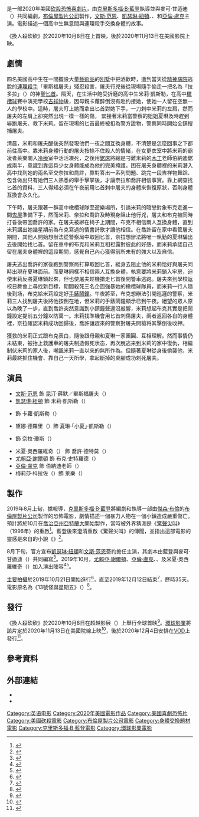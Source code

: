 {{noteTA
|G1=Show
|G2=Movie
|G3=PP
|T=zh-tw:換人殺砍砍;zh-hk:屠·姐上錯身;zh-cn:砍人快乐;
|1=zh-tw:換人殺砍砍;zh-hk:屠·姐上錯身;zh-cn:砍人快乐;
}}
{{Infobox film
| name           = 換人殺砍砍
| original_name  = {{lang|en|''Freaky''}}
| image          = Freaky Poster.jpg
| caption        = 電影海報
| director       = [[克里斯多福·B·藍登|克里斯多福·B·藍登]]
| producer       = [[傑森·布倫|傑森·布倫]]
| writer         = {{Plainlist|
* 克里斯多福·B·藍登
* 麥可·甘迺迪（{{lang|en|Michael Kennedy}}）
}}
| starring       = {{Plainlist|
* [[文斯·范恩|文斯·范恩]]
* [[凱瑟琳·紐頓|凱瑟琳·紐頓]]
* {{le|凱蒂·芬納蘭|Katie Finneran}}
* {{le|賽麗絲·歐康納|Celeste O'Connor}}
* [[亞倫·盧克|亞倫·盧克]]
}}
| music          = {{le|比爾·麥克瑞利|Bear McCreary}}
| cinematography = {{le|勞瑞·羅斯 (攝影指導)|Laurie Rose (cinematographer)|勞瑞·羅斯}}
| editing        = 班·鮑德溫（{{lang|en|Ben Baudhuin}}）
| studio         = {{Plainlist|
* [[布倫屋製片公司|布倫屋製片公司]]
* {{lang|en|Divide/Conquer}}
}}
| distributor    = [[環球影業|環球影業]]
| released       = {{Film date|2020|10|8|{{lang|en|Beyond Fest}}|2020|11|12|香港|2020|11|13|美國、臺灣}}
| runtime        = 101分鐘<ref>{{cite web |url= http://www.beyondfest.com/2020-films/ |title= 2020 Films Beyond Fest – Freaky |work= Beyond Fest |access-date= 2020-10-04 |archive-date= 2020-10-05 |archive-url= https://web.archive.org/web/20201005204207/http://www.beyondfest.com/2020-films/ |dead-url= no }}</ref>
| country        = 美國
| language       = 英語
| budget         = 600萬美元<ref name="Bruggerman-Oct2020" />
| gross          = 1590萬美元<ref name="The Numbers">{{cite web|url=https://www.the-numbers.com/movie/Freaky-(2020)#tab=summary|title=Freaky (2020)|website=[[The_Numbers|The Numbers]]|access-date=2020-11-21|archive-date=2020-09-11|archive-url=https://web.archive.org/web/20200911173341/https://www.the-numbers.com/movie/Freaky-(2020)#tab=summary|dead-url=no}}</ref><ref name="BOM">{{cite web |url=https://www.boxofficemojo.com/title/tt10919380/?ref_=bo_rl_ti |title=Freaky (2020) |work=[[Box_Office_Mojo|Box Office Mojo]] |access-date=2020-11-21 |archive-date=2020-11-17 |archive-url=https://web.archive.org/web/20201117150927/https://www.boxofficemojo.com/title/tt10919380/?ref_=bo_rl_ti |dead-url=no }}</ref>
| preceded_by    = 
| followed_by    = 
| cn_name        = 砍人快乐
| hk_name        = 屠·姐上錯身
| tw_name        = 換人殺砍砍
}}

{{作品名稱|name=''Freaky''|hk=屠·姐上錯身|tw=換人殺砍砍|cn=砍人快乐}}是一部2020年美國[[砍殺電影|砍殺]][[恐怖|恐怖]][[喜劇片|喜劇片]]，由[[克里斯多福·B·藍登|克里斯多福·B·藍登]]執導並與麥可·甘迺迪（{{lang|en|Michael Kennedy}}）共同編劇，[[布倫屋製片公司|布倫屋製片公司]]製作，[[文斯·范恩|文斯·范恩]]、[[凱瑟琳·紐頓|凱瑟琳·紐頓]]、{{le|凱蒂·芬納蘭|Katie Finneran}}、{{le|賽麗絲·歐康納|Celeste O'Connor}}和[[亞倫·盧克|亞倫·盧克]]主演。電影描述一個高中生無意間與連環殺手交換身體的故事。

《換人殺砍砍》於2020年10月8日在{{lang|en|Beyond Fest}}上首映，後於2020年11月13日在美國影院上映。

== 劇情 ==
四名美國高中生在一間擺設大量[[藝術品|藝術品]]的[[別墅|別墅]]中把酒歡時，遭到當天從[[精神病院|精神病院]]逃脫的[[連環殺手|連環殺手]]「畢斯福屠夫」殘忍殺害，屠夫行兇後從現場隨手偷走一把名為「拉多拉」（{{lang|en|La Dola}}）的神聖[[匕首|匕首]]。隔天，在生活中飽受折磨的高中生米莉·凱斯勒，在高中[[橄欖球|橄欖球]]賽中演完學校[[吉祥物|吉祥物]]後，因母親卡蘿醉倒沒有赴约接她，使她一人留在空無一人的學校中。這時，屠夫盯上她而拿出匕首對她下手，一刀刺中米莉的左肩，然而屠夫的左肩上卻突然出現一模一樣的傷， 緊接著米莉當警察的姐姐夏琳及時趕到嚇跑屠夫、救下米莉。留在現場的匕首最終被扣為警方證物，警察同時開始全鎮搜捕屠夫。

清晨，米莉和屠夫醒後突然發現他們一夜之間互換身體，不清楚是怎麼回事之下都前往高中。靠米莉身體行動的屠夫按捺不住殺人的情緒，在女更衣室中將米莉的霸凌者萊樂關入[[冷療|冷療]]室中活活凍死，之後用[[鋸床|鋸床]]將總是刁難米莉的[[木工|木工]]老師伯納迪鋸成兩半，意識到靠這具少女身體能成為他的完美掩護。困在屠夫身體裡的米莉潛入高中找到她的兩名至交奈拉和喬許，靠對答出一系列問題、跳完一段吉祥物舞蹈、包含做出只有她們三人熟悉的舉手擊掌後，才讓奈拉和喬許相信事實。靠上網查找匕首的資料，三人得知必須在午夜前用匕首刺中屠夫的身體來恢復原狀，否則身體互換會永久化。

下午時，屠夫跟著一群高中橄欖球隊至遊樂場所，引誘米莉的暗戀對象布克走進一間[[鬼屋|鬼屋]]準備下手，然而米莉、奈拉和喬許及時現身阻止他行兇，屠夫和布克被同時打昏後帶回喬許的家。在屠夫被綁在椅子上期間，布克不相信兩人互換身體，直到米莉講出她幾星期前為布克寫過的情書詩歌才讓他相信。在喬許留在家中看管屠夫期間，其他人開始想辦法從警察局中取回匕首，奈拉想辦法將唯一執勤的夏琳騙出去後開始找匕首。留在車中的布克和米莉互相袒露對彼此的好感，而米莉承認自己留在屠夫身體裡的這段期間，感覺自己內心獲得前所未有的強大以及自信。

屠夫逃出喬許的家後跑到警察局打算取回匕首，縱身去阻止他的米莉恰好與屠夫同時出現在夏琳面前。而夏琳同樣不相信兩人互換身體，執意要將米莉鎖入牢房，迫使米莉反將夏琳鎖起來，但也使屠夫趁機搶走匕首後開警車逃跑。屠夫來到學校返校日舞會上尋找新目標，期間殺死三名企圖強暴她的橄欖球隊員，而米莉一行人隨後到场，布克給米莉設定好[[智能手表|手錶鬧鐘]]。午夜將至，布克想辦法引開巡邏的警察，米莉三人找到屠夫後將他按倒在地，但米莉的手錶鬧鐘顯示已到午夜。絕望的眾人原以為晚了一步，直到喬許突然意識到小鎮鐘聲還沒敲響，米莉想起布克其實是把鬧鐘設定提前五分鐘以防萬一。米莉找準機會用匕首刺傷屠夫，兩者返回各自的身體裡，奈拉確認米莉成功回歸後，喬許讓趕來的警察對屠夫開槍将其擊倒後收押。

獲救的米莉正式跟布克表白，隨後跟母親和夏琳一家團圓、互相理解。然而事情仍未結束，被抬上救護車的屠夫制造假死状态，再次脫逃来到米莉的家中復仇，相繼制伏米莉的家人後，嘲諷米莉一直以來的無所作為。但隨著夏琳從身後偷襲他，米莉最終抓住機會、靠自己一天所學，拿起斷掉的桌腳成功刺死屠夫。

== 演員 ==
* [[文斯·范恩|文斯·范恩]] 飾 昆汀·薛默／畢斯福屠夫（{{lang|en|Quentin Shermer / the Blissfield Butcher}}）
* [[凱瑟琳·紐頓|凱瑟琳·紐頓]] 飾 米莉·凱斯勒（{{lang|en|Millie Kessler}}）
* {{le|凱蒂·芬納蘭|Katie Finneran}} 飾 卡蘿·凱斯勒（{{lang|en|Coral Kessler}}）
* 黛娜·德羅里（{{lang|en|Dana Drori}}）飾 夏琳·「小夏」·凱斯勒（{{lang|en|Charlene "Char" Kessler}}）
* {{le|賽麗絲·歐康納|Celeste O'Connor}} 飾 奈拉·瓊斯（{{lang|en|Nyla Chones}}）
* 米夏·奧西羅維奇（{{lang|en|Misha Osherovich}}） 飾 喬許·德特莫（{{lang|en|Josh Detmer}}）
* [[尤賴亞·謝爾頓|尤賴亞·謝爾頓]] 飾 布克·史特羅德（{{lang|en|Booker Strode}}）
* [[亞倫·盧克|亞倫·盧克]] 飾 伯納迪老師（{{lang|en|Mr. Bernardi}}）
* 梅莉莎·科拉佐（{{lang|en|Melissa Collazo}}）飾 萊樂（{{lang|en|Ryler}}）

== 製作 ==
2019年8月上旬，據報導，[[克里斯多福·B·藍登|克里斯多福·B·藍登]]將編劇和執導一部由[[傑森·布倫|傑森·布倫]]的[[布倫屋製片公司|布倫屋製片公司]]製作的恐怖電影，劇情描述一個暴力人物在一個小鎮造成嚴重傷亡。預計將於10月在[[喬治亞州|喬治亞州]][[亞特蘭大|亞特蘭大]]開始製作，當時被外界猜測是《[[驚聲尖叫|驚聲尖叫]]》（1996年）的重啟<ref>{{Cite web |last=Fisher |first=Jacob |date=2019-08-05 |title=Christopher Landon Set To Write & Direct New Horror Film For Blumhouse (EXCLUSIVE) |url=https://discussingfilm.net/2019/08/06/christopher-landon-set-to-write-direct-new-horror-film-for-blumhouse-exclusive/ |access-date=2020-09-26 |website=DiscussingFilm |archive-date=2020-09-22 |archive-url=https://web.archive.org/web/20200922040740/https://discussingfilm.net/2019/08/06/christopher-landon-set-to-write-direct-new-horror-film-for-blumhouse-exclusive/ |dead-url=no }}</ref>。藍登後來澄清重啟《驚聲尖叫》的傳聞，並指出這部電影的靈感是來自{{le|瑪麗·羅傑斯|Mary Rodgers}}的小說《{{le|怪誕星期五|Freaky Friday}}》<ref>{{cite web |url=https://www.comicbook.com/horror/news/christopher-landon-blumhouse-happy-death-day-scream/ |title=Happy Death Day Director Offers an Update on His Upcoming Blumhouse Project |website=ComicBook |first=Patrick |last=Cavanaugh |date=2019-08-14 |access-date=2019-10-24 |archive-date=2020-05-09 |archive-url=https://web.archive.org/web/20200509132638/https://comicbook.com/horror/news/christopher-landon-blumhouse-happy-death-day-scream/ |dead-url=no }}</ref>。

8月下旬，官方宣布[[凱瑟琳·紐頓|凱瑟琳·紐頓]]和[[文斯·范恩|文斯·范恩]]簽約擔任主演，其劇本由藍登與麥可·甘迺迪（{{lang|en|Michael Kennedy}}）共同編寫<ref name=":0">{{cite web |url=https://www.deadline.com/2019/08/vince-vaughn-kathryn-newton-chris-landon-body-swapping-blumhouse-thriller-1202707450/ |title=Vince Vaughn, Kathryn Newton Topline Chris Landon Body-Swapping Blumhouse Thriller |website=[[Deadline_Hollywood|Deadline Hollywood]] |first=Amanda |last=N'Duka |date=2019-08-29 |access-date=2019-10-24 |archive-date=2019-11-15 |archive-url=https://web.archive.org/web/20191115045229/https://deadline.com/2019/08/vince-vaughn-kathryn-newton-chris-landon-body-swapping-blumhouse-thriller-1202707450/ |dead-url=no }}</ref>。2019年10月，[[尤賴亞·謝爾頓|尤賴亞·謝爾頓]]、[[亞倫·盧克|亞倫·盧克]]、{{le|凱蒂·芬納蘭|Katie Finneran}}、{{le|賽麗絲·歐康納|Celeste O'Connor}}及米夏·奧西羅維奇（{{lang|en|Misha Osherovich}}）加入演出陣容<ref>{{cite web |url=https://www.hollywoodreporter.com/heat-vision/uriah-shelton-joins-blumhouse-body-swap-movie-1249653 |title='Looking for Alaska' Actor Uriah Shelton Joins Blumhouse Body Swap Movie |website=[[The_Hollywood_Reporter|The Hollywood Reporter]] |first=Mia |last=Galuppo |date=2019-10-23 |access-date=2019-10-24 |archive-date=2019-10-24 |archive-url=https://web.archive.org/web/20191024035606/https://www.hollywoodreporter.com/heat-vision/uriah-shelton-joins-blumhouse-body-swap-movie-1249653 |dead-url=no }}</ref><ref>{{cite web |url=https://deadline.com/2019/10/succession-alan-ruck-katie-finneran-chris-landon-blumhouse-film-1202768456/ |title='Succession' Star Alan Ruck, Katie Finneran & More Join Chris Landon Blumhouse Film |website=[[Deadline_Hollywood|Deadline Hollywood]] |first=Amanda |last=N'Duka |date=2019-10-24 |access-date=2019-10-24 |archive-date=2019-10-24 |archive-url=https://web.archive.org/web/20191024224943/https://deadline.com/2019/10/succession-alan-ruck-katie-finneran-chris-landon-blumhouse-film-1202768456/ |dead-url=no }}</ref>。

[[主要拍攝|主要拍攝]]於2019年10月21日開始進行<ref>{{cite web |url=https://www.instagram.com/p/B34sqVFJ3nu/ |title=Day 1 - AND SO IT BEGINS!! #bodyswap |website=Instagram |date=2019-10-21 |access-date=2019-11-12 |archive-date=2020-11-08 |archive-url=https://web.archive.org/web/20201108104828/https://www.instagram.com/p/B34sqVFJ3nu/ |dead-url=no }}</ref>，直至2019年12月12日結束<ref>{{cite web |url=https://www.instagram.com/p/B59bhmRpjka/ |title=Day 35 - THE LAST DAY. Gonna miss all these people... 😭 #bodyswap |website=Instagram |date=2019-12-12 |access-date=2019-12-16 |archive-date=2020-11-08 |archive-url=https://web.archive.org/web/20201108104829/https://www.instagram.com/p/B59bhmRpjka/ |dead-url=no }}</ref>，歷時35天。電影原名為《13號怪誕星期五》（{{lang|en|''Freaky Friday the 13th''}}）<ref>{{cite web |url=https://www.ajc.com/blog/radiotvtalk/georgia-film-and-production-november-down-from-november-2018/AZ3lvppXwBojyuALwVwACL/ |title=Georgia film and TV production at 36 in November, down from 43 in November 2018 |website=AJC |date=2019-11-12 |access-date=2019-11-12 |archive-date=2019-11-12 |archive-url=https://web.archive.org/web/20191112212656/https://www.ajc.com/blog/radiotvtalk/georgia-film-and-production-november-down-from-november-2018/AZ3lvppXwBojyuALwVwACL/ |dead-url=no }}</ref>。

== 發行 ==
《換人殺砍砍》於2020年10月8日在超越影展（{{lang|en|Beyond Fest}}）上舉行全球首映<ref>{{cite web |url=https://bloody-disgusting.com/indie/3632308/beyond-fest-brings-freaky-archenemy-drive-october/ |title=Beyond Fest Brings ''Freaky'', ''Archenemy'', ''Possessor'', ''Saint Maud'' and More to the Drive-In This October |work={{le|Bloody Disgusting|Bloody Disgusting}} |access-date=2020-09-19 |archive-date=2020-10-03 |archive-url=https://web.archive.org/web/20201003020522/https://bloody-disgusting.com/indie/3632308/beyond-fest-brings-freaky-archenemy-drive-october/ |dead-url=no }}</ref>。[[環球影業|環球影業]]將該片定於2020年11月13日在美國院線上映<ref>{{cite web |url=https://deadline.com/2020/09/freaky-vince-vaughn-universal-blumhouse-fall-release-1234574292/ |title=Universal Sets Blumhouse Body-Swap Movie ''Freaky'' For Fall Theatrical Release |website=Deadline Hollywood |first=Anthony |last=D'Alessandro |date=2020-09-10 |access-date=2020-09-10 |archive-date=2020-09-10 |archive-url=https://web.archive.org/web/20200910165238/https://deadline.com/2020/09/freaky-vince-vaughn-universal-blumhouse-fall-release-1234574292/ |dead-url=no }}</ref>，後於2020年12月4日安排在[[隨選視訊|VOD]]上發行<ref name="Bruggerman-Oct2020">{{cite web |url=https://www.indiewire.com/2020/10/universal-theaters-short-windows-the-croods-and-freaky-1234590295/ |title=As Bond Vacates 2020, Universal Offers Theaters Short Windows on ''The Croods'' and ''Freaky'' |website=[[IndieWire|IndieWire]] |first=Tom |last=Bruggerman |date=2020-10-02 |access-date=2020-10-02 |archive-date=2020-10-05 |archive-url=https://web.archive.org/web/20201005203148/https://www.indiewire.com/2020/10/universal-theaters-short-windows-the-croods-and-freaky-1234590295/ |dead-url=no }}</ref>。

== 參考資料 ==
{{Reflist|30em}}

== 外部連結 ==
* {{Official website|https://www.freaky.movie/}}
* {{IMDb title|tt10919380}}

{{Christopher B. Landon}}
{{DEFAULTSORT:Freaky}}
[[Category:英语电影|Category:英语电影]]
[[Category:2020年美國電影作品|Category:2020年美國電影作品]]
[[Category:美國喜劇恐怖片|Category:美國喜劇恐怖片]]
[[Category:美國砍殺電影|Category:美國砍殺電影]]
[[Category:布倫屋製片公司電影|Category:布倫屋製片公司電影]]
[[Category:身體交換題材電影|Category:身體交換題材電影]]
[[Category:克里斯多福·B·藍登電影|Category:克里斯多福·B·藍登電影]]
[[Category:環球影業電影|Category:環球影業電影]]